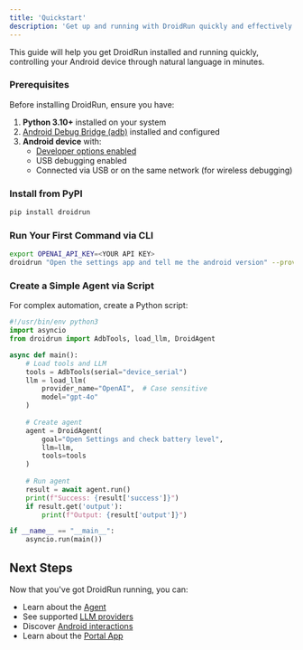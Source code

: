 ```yaml
---
title: 'Quickstart'
description: 'Get up and running with DroidRun quickly and effectively'
---
```


This guide will help you get DroidRun installed and running quickly, controlling your Android device through natural language in minutes.

### Prerequisites

Before installing DroidRun, ensure you have:

1. **Python 3.10+** installed on your system
2. [Android Debug Bridge (adb)](https://developer.android.com/studio/releases/platform-tools) installed and configured
3. **Android device** with:
   - [Developer options enabled](https://developer.android.com/studio/debug/dev-options)
   - USB debugging enabled
   - Connected via USB or on the same network (for wireless debugging)

### Install from PyPI
```bash
pip install droidrun
```

### Run Your First Command via CLI

```bash
export OPENAI_API_KEY=<YOUR API KEY>
droidrun "Open the settings app and tell me the android version" --provider OpenAI --model gpt-4o
```

### Create a Simple Agent via Script

For complex automation, create a Python script:

```python
#!/usr/bin/env python3
import asyncio
from droidrun import AdbTools, load_llm, DroidAgent

async def main():
    # Load tools and LLM
    tools = AdbTools(serial="device_serial")
    llm = load_llm(
        provider_name="OpenAI",  # Case sensitive
        model="gpt-4o"
    )
    
    # Create agent
    agent = DroidAgent(
        goal="Open Settings and check battery level",
        llm=llm,
        tools=tools
    )
    
    # Run agent
    result = await agent.run()
    print(f"Success: {result['success']}")
    if result.get('output'):
        print(f"Output: {result['output']}")

if __name__ == "__main__":
    asyncio.run(main())
```


## Next Steps

Now that you've got DroidRun running, you can:

- Learn about the [Agent](/v3/concepts/agent)
- See supported [LLM providers](/v3/concepts/models)
- Discover [Android interactions](/v3/concepts/android-control)
- Learn about the [Portal App](/v3/concepts/portal-app) 